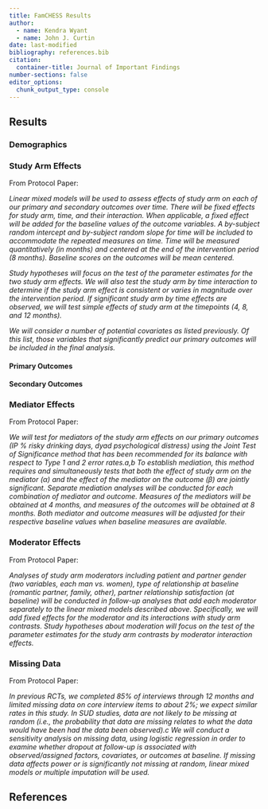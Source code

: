 ```yaml
---
title: FamCHESS Results
author:
  - name: Kendra Wyant
  - name: John J. Curtin 
date: last-modified
bibliography: references.bib
citation:
  container-title: Journal of Important Findings 
number-sections: false 
editor_options: 
  chunk_output_type: console
---
```


## Results

### Demographics

### Study Arm Effects

From Protocol Paper:   

*Linear mixed models will be used to assess effects of study arm on each of our primary and secondary outcomes over time. There will be fixed effects for study arm, time, and their interaction. When applicable, a fixed effect will be added for the baseline values of the outcome variables. A by-subject random intercept and by-subject random slope for time will be included to accommodate the repeated measures on time. Time will be measured quantitatively (in months) and centered at the end of the intervention period (8 months).  Baseline scores on the outcomes will be mean centered.*  

*Study hypotheses will focus on the test of the parameter estimates for the two study arm effects. We will also test the study arm by time interaction to determine if the study arm effect is consistent or varies in magnitude over the intervention period. If significant study arm by time effects are observed, we will test simple effects of study arm at the timepoints (4, 8, and 12 months).*  

*We will consider a number of potential covariates as listed previously. Of this list, those variables that significantly predict our primary outcomes will be included in the final analysis.*

#### Primary Outcomes

#### Secondary Outcomes

### Mediator Effects

From Protocol Paper:  

*We will test for mediators of the study arm effects on our primary outcomes (IP % risky drinking days, dyad psychological distress) using the Joint Test of Significance method that has been recommended for its balance with respect to Type 1 and 2 error rates.a,b  To establish mediation, this method requires and simultaneously tests that both the effect of study arm on the mediator (α) and the effect of the mediator on the outcome (β) are jointly significant. Separate mediation analyses will be conducted for each combination of mediator and outcome. Measures of the mediators will be obtained at 4 months, and measures of the outcomes will be obtained at 8 months. Both mediator and outcome measures will be adjusted for their respective baseline values when baseline measures are available.*

### Moderator Effects

From Protocol Paper:  

*Analyses of study arm moderators including patient and partner gender (two variables, each man vs. women), type of relationship at baseline (romantic partner, family, other), partner relationship satisfaction (at baseline) will be conducted in follow-up analyses that add each moderator separately to the linear mixed models described above. Specifically, we will add fixed effects for the moderator and its interactions with study arm contrasts. Study hypotheses about moderation will focus on the test of the parameter estimates for the study arm contrasts by moderator interaction effects.*


### Missing Data 

From Protocol Paper:   

*In previous RCTs, we completed 85% of interviews through 12 months and limited missing data on core interview items to about 2%; we expect similar rates in this study. In SUD studies, data are not likely to be missing at random (i.e., the probability that data are missing relates to what the data would have been had the data been observed).c  We will conduct a sensitivity analysis on missing data, using logistic regression in order to examine whether dropout at follow-up is associated with observed/assigned factors, covariates, or outcomes at baseline. If missing data affects power or is significantly not missing at random, linear mixed models or multiple imputation will be used.*



## References

::: {#refs}
:::



